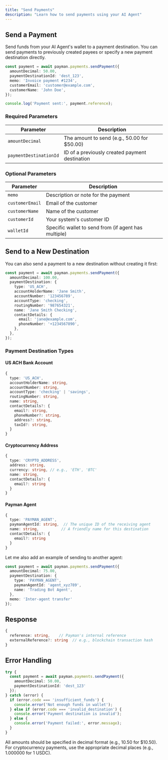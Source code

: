 ```yaml
---
title: "Send Payments"
description: "Learn how to send payments using your AI Agent"
---
```


## Send a Payment

Send funds from your AI Agent's wallet to a payment destination. You can send payments to previously created payees or specify a new payment destination directly.

```typescript
const payment = await payman.payments.sendPayment({
  amountDecimal: 50.00,
  paymentDestinationId: 'dest_123',
  memo: 'Invoice payment #1234',
  customerEmail: 'customer@example.com',
  customerName: 'John Doe',
});

console.log('Payment sent:', payment.reference);
```

### Required Parameters

| Parameter | Description |
| --------- | ----------- |
| `amountDecimal` | The amount to send (e.g., 50.00 for $50.00) |
| `paymentDestinationId` | ID of a previously created payment destination |

### Optional Parameters

| Parameter | Description |
| --------- | ----------- |
| `memo` | Description or note for the payment |
| `customerEmail` | Email of the customer |
| `customerName` | Name of the customer |
| `customerId` | Your system's customer ID |
| `walletId` | Specific wallet to send from (if agent has multiple) |

## Send to a New Destination

You can also send a payment to a new destination without creating it first:

```typescript
const payment = await payman.payments.sendPayment({
  amountDecimal: 100.00,
  paymentDestination: {
    type: 'US_ACH',
    accountHolderName: 'Jane Smith',
    accountNumber: '123456789',
    accountType: 'checking',
    routingNumber: '987654321',
    name: 'Jane Smith Checking',
    contactDetails: {
      email: 'jane@example.com',
      phoneNumber: '+1234567890',
    },
  },
});
```

### Payment Destination Types

#### US ACH Bank Account
```typescript
{
  type: 'US_ACH',
  accountHolderName: string,
  accountNumber: string,
  accountType: 'checking' | 'savings',
  routingNumber: string,
  name: string,
  contactDetails?: {
    email?: string,
    phoneNumber?: string,
    address?: string,
    taxId?: string,
  }
}
```

#### Cryptocurrency Address
```typescript
{
  type: 'CRYPTO_ADDRESS',
  address: string,
  currency: string, // e.g., 'ETH', 'BTC'
  name: string,
  contactDetails?: {
    email?: string
  }
}
```

#### Payman Agent
```typescript
{
  type: 'PAYMAN_AGENT',
  paymanAgentId: string,  // The unique ID of the receiving agent
  name: string,          // A friendly name for this destination
  contactDetails?: {
    email?: string
  }
}
```

Let me also add an example of sending to another agent:

```typescript
const payment = await payman.payments.sendPayment({
  amountDecimal: 75.00,
  paymentDestination: {
    type: 'PAYMAN_AGENT',
    paymanAgentId: 'agent_xyz789',
    name: 'Trading Bot Agent',
  },
  memo: 'Inter-agent transfer'
});
```

## Response

```typescript
{
  reference: string,    // Payman's internal reference
  externalReference?: string  // e.g., blockchain transaction hash
}
```

## Error Handling

```typescript
try {
  const payment = await payman.payments.sendPayment({
    amountDecimal: 50.00,
    paymentDestinationId: 'dest_123'
  });
} catch (error) {
  if (error.code === 'insufficient_funds') {
    console.error('Not enough funds in wallet');
  } else if (error.code === 'invalid_destination') {
    console.error('Payment destination is invalid');
  } else {
    console.error('Payment failed:', error.message);
  }
}
```

<Note>
  All amounts should be specified in decimal format (e.g., 10.50 for $10.50). For cryptocurrency payments, use the appropriate decimal places (e.g., 1.000000 for 1 USDC).
</Note>
